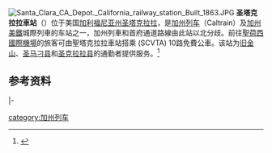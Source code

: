 [[File:Santa_Clara_CA_Depot._California_railway_station_Built_1863.JPG|thumb]]
'''圣塔克拉拉車站'''（{{lang-en|Santa Clara station}}）位于美国[[加利福尼亚州|加利福尼亚州]][[圣塔克拉拉_(加利福尼亚州)|圣塔克拉拉]]，是[[加州列车|加州列车]]（Caltrain）及[[加州美鐵|加州美鐵]]{{link-en|首府走廊|Capitol Corridor}}城際列車的车站之一，加州列車和首府通道路線由此站以北分歧。前往[[諾曼·峰田聖荷西國際機場|聖荷西國際機場]]的旅客可由聖塔克拉拉車站搭乘{{link-en|聖塔克拉拉谷交通局|Santa Clara Valley Transportation Authority}} (SCVTA) 10路免費公車。该站为[[旧金山|旧金山]]、[[圣马刁县|圣马刁县]]和[[圣克拉拉县|圣克拉拉县]]的通勤者提供服务。<ref>{{cite web |url=http://www.caltrain.com/stations/SantaClaraStation.html |title=Santa Clara Station |accessdate=June 11, 2014 |archive-date=2021-01-14 |archive-url=https://web.archive.org/web/20210114040506/http://www.caltrain.com/stations/santaclarastation.html }}</ref>

==参考资料==
{{start rail box}}
{{s-inop|[[劳伦斯站|劳伦斯站]]}}
{{s-line|[[加州列车|加州列车]]}}
{{s-inop|[[大学公园站|大学公园站]]}}
|-
{{s-inop|{{link-en|聖塔克拉拉－大美洲站|Santa Clara – Great America station}}}}
{{s-line|[[首府通道|首府通道]]}}
{{s-inop|[[聖荷西站|聖荷西站]]}}
{{end box}}

{{reflist}}

{{Caltrain}}

[[category:加州列车|category:加州列车]]